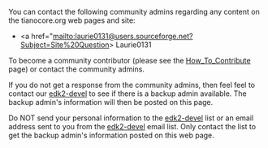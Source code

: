 You can contact the following community admins regarding any content on the tianocore.org web pages and site:


* <a href="mailto:laurie0131@users.sourceforge.net?Subject=Site%20Question>  Laurie0131</a>


To become a community contributor (please see the [[How_To_Contribute]] page) or contact the community admins.


If you do not get a response from the community admins, then feel feel to contact our [[edk2-devel]] to see if there is a backup admin available.  The backup admin's information will then be posted on this page.

Do NOT send your personal information to the [[edk2-devel]] list or an email address sent to you from the [[edk2-devel]] email list.  Only contact the list to get the backup admin's information posted on this web page.

